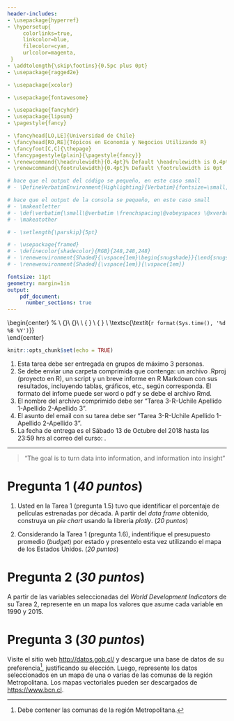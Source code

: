 ---
header-includes:
- \usepackage{hyperref}
- \hypersetup{
     colorlinks=true,
     linkcolor=blue,
     filecolor=cyan,      
     urlcolor=magenta,
 }
- \addtolength{\skip\footins}{0.5pc plus 0pt}
- \usepackage{ragged2e}

- \usepackage{xcolor}

- \usepackage{fontawesome}

- \usepackage{fancyhdr}
- \usepackage{lipsum}
- \pagestyle{fancy}

- \fancyhead[LO,LE]{Universidad de Chile}
- \fancyhead[RO,RE]{Tópicos en Economía y Negocios Utilizando R}
- \fancyfoot[C,C]{\thepage}
- \fancypagestyle{plain}{\pagestyle{fancy}}
- \renewcommand{\headrulewidth}{0.4pt}% Default \headrulewidth is 0.4pt
- \renewcommand{\footrulewidth}{0.4pt}% Default \footrulewidth is 0pt

# hace que el output del código se pequeño, en este caso small
# - \DefineVerbatimEnvironment{Highlighting}{Verbatim}{fontsize=\small,commandchars=\\\{\}}

# hace que el output de la consola se pequeño, en este caso small
# - \makeatletter
# - \def\verbatim{\small\@verbatim \frenchspacing\@vobeyspaces \@xverbatim}
# - \makeatother

# - \setlength{\parskip}{5pt}

# - \usepackage{framed}
# - \definecolor{shadecolor}{RGB}{248,248,248}
# - \renewenvironment{Shaded}{\vspace{1em}\begin{snugshade}}{\end{snugshade}\vspace{0.25em}}
# - \renewenvironment{Shaded}{\vspace{1em}}{\vspace{1em}}

fontsize: 11pt
geometry: margin=1in
output: 
    pdf_document:
      number_sections: true
---

\begin{center}
			%\vspace{1cm}
			\includegraphics[width=1cm]{logo_uchile.jpg}\\
			\large{\textbf{ENMEC357}}\\
			\LARGE{\textbf{Tópicos en Economía y Negocios Utilizando R}}\\
			\textsc{Tarea 3}\\
			\smallskip
			\small{ \noindent \textsc{\textbf{Profesor}: \textit{Victor Macias E.}}}
			\\
			\small{ \noindent \textsc{\textbf{Ayudante}: \textit{Gabriel Cabrera G.\footnote{ \faSend: \href{mailto:gcabrerag@fen.uchile.cl}{gcabrerag@fen.uchile.cl}}}}} 
			\\
			\textsc{\textit{`r format(Sys.time(), '%d %B %Y')`}}	
\end{center}

\vspace{0.1cm}

```{r setup, include=FALSE}
knitr::opts_chunk$set(echo = TRUE)
```

\noindent\rule{\textwidth}{0.5pt}

\vspace{-4pt}

\begin{center}
\textbf{Instrucciones}
\end{center}

1.	Esta tarea debe ser entregada en grupos de máximo 3 personas. 
2.	Se debe enviar una carpeta comprimida que contenga: un archivo .Rproj (proyecto en R), un script y un breve informe en R Markdown con sus resultados, incluyendo tablas, gráficos, etc., según corresponda.  El formato del infome puede ser word o pdf y se debe \textbf{incluir} el archivo Rmd.
3.  El nombre del archivo comprimido debe ser "Tarea 3-R-Uchile Apellido 1-Apellido 2-Apellido 3".
4.  El asunto del email con su tarea debe ser "Tarea 3-R-Uchile Apellido 1-Apellido 2-Apellido 3".
5.	La fecha de entrega es el Sábado 13 de Octubre del 2018 hasta las 23:59 hrs al correo del curso: \href{mailto:r2018uchile@gmail.com}{r2018uchile@gmail.com}. 

\vspace{-8pt}

---

> “The goal is to turn data into information, and information into insight” 
>
> \flushright{\textit{Carly Fiorina}, CEO de HP desde 1999 hasta 2005}

\vspace{-10pt}

\noindent\rule{\textwidth}{0.5pt}


# Pregunta 1 (*40 puntos*)

1. Usted en la Tarea 1 (pregunta 1.5) tuvo que identificar el porcentaje de películas estrenadas por década. A partir del *data frame* obtenido, construya un *pie chart* usando la librería *plotly*. (*20 puntos*)

2. Considerando la Tarea 1 (pregunta 1.6), indentifique el presupuesto promedio (*budget*) por estado y presentelo esta vez utilizando el mapa de los Estados Unidos.  (*20 puntos*)

# Pregunta 2 (*30 puntos*)

A partir de las variables seleccionadas del *World Development Indicators* de su Tarea 2, represente en un mapa los valores que asume cada variable en 1990 y 2015.


# Pregunta 3 (*30 puntos*)

Visite el sitio web [http://datos.gob.cl/](http://datos.gob.cl/) y descargue una base de datos de su preferencia^[Debe contener las comunas de la región Metropolitana.], justificando su elección. Luego, represente los datos seleccionados en un mapa de una o varias de las comunas de la región Metropolitana. Los mapas vectoriales pueden ser descargados de [https://www.bcn.cl](https://www.bcn.cl/siit/mapas_vectoriales).